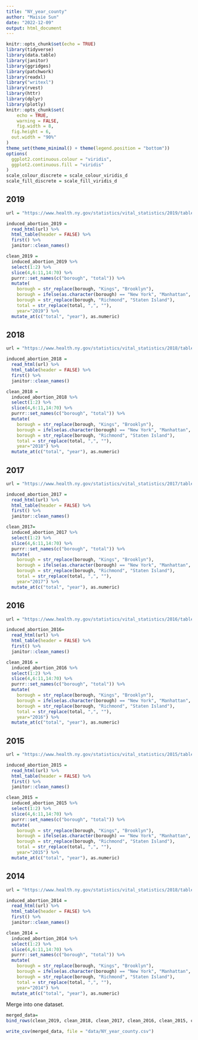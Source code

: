 ```yaml
---
title: "NY_year_county"
author: "Maisie Sun"
date: "2022-12-09"
output: html_document
---
```


```r
knitr::opts_chunk$set(echo = TRUE)
library(tidyverse)
library(data.table)
library(janitor)
library(ggridges)
library(patchwork)
library(readxl)
library("writexl")
library(rvest)
library(httr)
library(dplyr)
library(plotly)
knitr::opts_chunk$set(
	echo = TRUE,
	warning = FALSE,
	fig.width = 8, 
  fig.height = 6,
  out.width = "90%"
)
theme_set(theme_minimal() + theme(legend.position = "bottom"))
options(
  ggplot2.continuous.colour = "viridis",
  ggplot2.continuous.fill = "viridis"
)
scale_colour_discrete = scale_colour_viridis_d
scale_fill_discrete = scale_fill_viridis_d
```

## 2019

```r
url = "https://www.health.ny.gov/statistics/vital_statistics/2019/table22.htm"

induced_abortion_2019 = 
  read_html(url) %>%
  html_table(header = FALSE) %>%
  first() %>%
  janitor::clean_names()

clean_2019 = 
  induced_abortion_2019 %>%
  select(1:2) %>%
  slice(4,6:11,14:70) %>%
  purrr::set_names(c("borough", "total")) %>%
  mutate(
    borough = str_replace(borough, "Kings", "Brooklyn"),
    borough = ifelse(as.character(borough) == "New York", "Manhattan", as.character(borough)),
    borough = str_replace(borough, "Richmond", "Staten Island"),
    total = str_replace(total, ",", ""), 
    year="2019") %>%
  mutate_at(c("total", "year"), as.numeric)
```

## 2018

```r
url = "https://www.health.ny.gov/statistics/vital_statistics/2018/table22.htm"

induced_abortion_2018 = 
  read_html(url) %>%
  html_table(header = FALSE) %>%
  first() %>%
  janitor::clean_names()

clean_2018 = 
  induced_abortion_2018 %>%
  select(1:2) %>%
  slice(4,6:11,14:70) %>%
  purrr::set_names(c("borough", "total")) %>%
  mutate(
    borough = str_replace(borough, "Kings", "Brooklyn"),
    borough = ifelse(as.character(borough) == "New York", "Manhattan", as.character(borough)),
    borough = str_replace(borough, "Richmond", "Staten Island"),
    total = str_replace(total, ",", ""), 
    year="2018") %>%
  mutate_at(c("total", "year"), as.numeric)
```

## 2017

```r
url = "https://www.health.ny.gov/statistics/vital_statistics/2017/table22.htm"

induced_abortion_2017 = 
  read_html(url) %>%
  html_table(header = FALSE) %>%
  first() %>%
  janitor::clean_names()

clean_2017= 
  induced_abortion_2017 %>%
  select(1:2) %>%
  slice(4,6:11,14:70) %>%
  purrr::set_names(c("borough", "total")) %>%
  mutate(
    borough = str_replace(borough, "Kings", "Brooklyn"),
    borough = ifelse(as.character(borough) == "New York", "Manhattan", as.character(borough)),
    borough = str_replace(borough, "Richmond", "Staten Island"),
    total = str_replace(total, ",", ""), 
    year="2017") %>%
  mutate_at(c("total", "year"), as.numeric)
```

## 2016

```r
url = "https://www.health.ny.gov/statistics/vital_statistics/2016/table22.htm"

induced_abortion_2016= 
  read_html(url) %>%
  html_table(header = FALSE) %>%
  first() %>%
  janitor::clean_names()

clean_2016 = 
  induced_abortion_2016 %>%
  select(1:2) %>%
  slice(4,6:11,14:70) %>%
  purrr::set_names(c("borough", "total")) %>%
  mutate(
    borough = str_replace(borough, "Kings", "Brooklyn"),
    borough = ifelse(as.character(borough) == "New York", "Manhattan", as.character(borough)),
    borough = str_replace(borough, "Richmond", "Staten Island"),
    total = str_replace(total, ",", ""), 
    year="2016") %>%
  mutate_at(c("total", "year"), as.numeric)
```

## 2015

```r
url = "https://www.health.ny.gov/statistics/vital_statistics/2015/table22.htm"

induced_abortion_2015 = 
  read_html(url) %>%
  html_table(header = FALSE) %>%
  first() %>%
  janitor::clean_names()

clean_2015 = 
  induced_abortion_2015 %>%
  select(1:2) %>%
  slice(4,6:11,14:70) %>%
  purrr::set_names(c("borough", "total")) %>%
  mutate(
    borough = str_replace(borough, "Kings", "Brooklyn"),
    borough = ifelse(as.character(borough) == "New York", "Manhattan", as.character(borough)),
    borough = str_replace(borough, "Richmond", "Staten Island"),
    total = str_replace(total, ",", ""), 
    year="2015") %>%
  mutate_at(c("total", "year"), as.numeric)
```

## 2014

```r
url = "https://www.health.ny.gov/statistics/vital_statistics/2018/table22.htm"

induced_abortion_2014 = 
  read_html(url) %>%
  html_table(header = FALSE) %>%
  first() %>%
  janitor::clean_names()

clean_2014 = 
  induced_abortion_2014 %>%
  select(1:2) %>%
  slice(4,6:11,14:70) %>%
  purrr::set_names(c("borough", "total")) %>%
  mutate(
    borough = str_replace(borough, "Kings", "Brooklyn"),
    borough = ifelse(as.character(borough) == "New York", "Manhattan", as.character(borough)),
    borough = str_replace(borough, "Richmond", "Staten Island"),
    total = str_replace(total, ",", ""), 
    year="2014") %>% 
  mutate_at(c("total", "year"), as.numeric)
```

Merge into one dataset.

```r
merged_data=
bind_rows(clean_2019, clean_2018, clean_2017, clean_2016, clean_2015, clean_2014)

write_csv(merged_data, file = "data/NY_year_county.csv")

```
